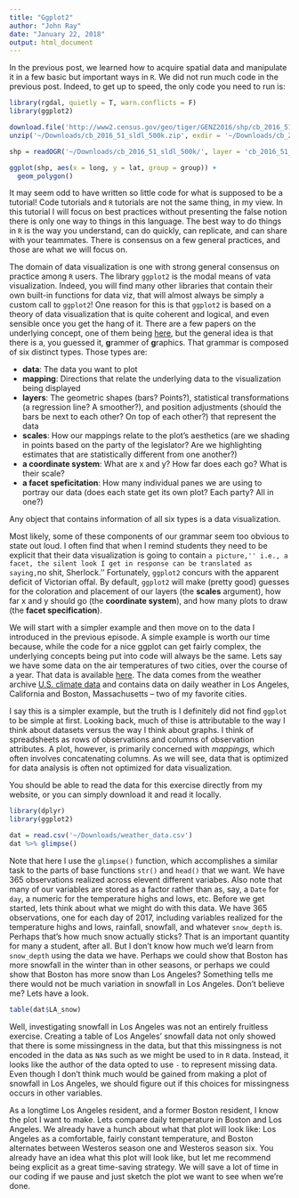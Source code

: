 ```yaml
---
title: "Ggplot2"
author: "John Ray"
date: "January 22, 2018"
output: html_document
---
```


In the previous post, we learned how to acquire spatial data and manipulate it in a few basic but important ways in `R`. We did not run much code in the previous post. Indeed, to get up to speed, the only code you need to run is:

```r
library(rgdal, quietly = T, warn.conflicts = F)
library(ggplot2)

download.file('http://www2.census.gov/geo/tiger/GENZ2016/shp/cb_2016_51_sldl_500k.zip', '~/Downloads/cb_2016_51_sldl_500k.zip')
unzip('~/Downloads/cb_2016_51_sldl_500k.zip', exdir = '~/Downloads/cb_2016_51_sldl_500k')

shp = readOGR('~/Downloads/cb_2016_51_sldl_500k/', layer = 'cb_2016_51_sldl_500k')

ggplot(shp, aes(x = long, y = lat, group = group)) +
  geom_polygon()
```

It may seem odd to have written so little code for what is supposed to be a tutorial! Code tutorials and `R` tutorials are not the same thing, in my view. In this tutorial I will focus on best practices without presenting the false notion there is only one way to things in this language. The best way to do things in `R` is the way you understand, can do quickly, can replicate, and can share with your teammates. There is consensus on a few general practices, and those are what we will focus on.

The domain of data visualization is one with strong general consensus on practice among `R` users. The library `ggplot2` is the modal means of vata visualization. Indeed, you will find many other libraries that contain their own built-in functions for data viz, that will almost always be simply a custom call to `ggplot2`! One reason for this is that `ggplot2` is based on a theory of data visualization that is quite coherent and logical, and even sensible once you get the hang of it. There are a few papers on the underlying concept, one of them being [here](http://www.jstor.org/stable/pdf/25651297.pdf?casa_token=5f5uQwd-ZZcAAAAA:qu40H1YSwBg7mwKx37vs9Rop8gzo5cY0EeWuTq5H6MFOngy-HoiOpYY-Nfy4lV2GvYG1PGRH9CPpv7gm0sWXXJ7aqtXKZhgp67q9ezdxsFcmYJnsxozE), but the general idea is that there is a, you guessed it, **g**rammer of **g**raphics. That grammar is composed of six distinct types. Those types are:

* **data**: The data you want to plot
* **mapping**: Directions that relate the underlying data to the visualization being displayed
* **layers**: The geometric shapes (bars? Points?), statistical transformations (a regression line? A smoother?), and position adjustments (should the bars be next to each other? On top of each other?) that represent the data
* **scales**: How our mappings relate to the plot's aesthetics (are we shading in points based on the party of the legislator? Are we highlighting estimates that are statistically different from one another?)
* **a coordinate system**: What are x and y? How far does each go? What is their scale?
* **a facet speficitation**: How many individual panes we are using to portray our data (does each state get its own plot? Each party? All in one?)

Any object that contains information of all six types is a data visualization. 

Most likely, some of these components of our grammar seem too obvious to state out loud. I often find that when I remind students they need to be explicit that their data visualization is going to contain ``a picture,'' i.e., a facet, the silent look I get in response can be translated as saying, ``no shit, Sherlock.'' Fortunately, `ggplot2` concurs with the apparent deficit of Victorian offal. By default, `ggplot2` will make (pretty good) guesses for the coloration and placement of our layers (the **scales** argument), how far x and y should go (the **coordinate system**), and how many plots to draw (the **facet specification**).

We will start with a simpler example and then move on to the data I introduced in the previous episode. A simple example is worth our time because, while the code for a nice ggplot can get fairly complex, the underlying concepts being put into code will always be the same. Lets say we have some data on the air temperatures of two cities, over the course of a year. That data is available [here](https:/johnlray.github.io/weather_data.csv). The data comes from the weather archive [U.S. climate data](www.usclimatedata.com) and contains data on daily weather in Los Angeles, California and Boston, Massachusetts -- two of my favorite cities.

I say this is a simpler example, but the truth is I definitely did not find `ggplot` to be simple at first. Looking back, much of thise is attributable to the way I think about datasets versus the way I think about graphs. I think of spreadsheets as rows of observations and columns of observation attributes. A plot, however, is primarily concerned with *mappings,* which often involves concatenating columns. As we will see, data that is optimized for data analysis is often not optimized for data visualization.

You should be able to read the data for this exercise directly from my website, or you can simply download it and read it locally.

```r
library(dplyr)
library(ggplot2)

dat = read.csv('~/Downloads/weather_data.csv')
dat %>% glimpse()

```

Note that here I use the `glimpse()` function, which accomplishes a similar task to the parts of base functions `str()` and `head()` that we want. We have 365 observations realized across elevent different variabes. Also note that many of our variables are stored as a factor rather than as, say, a `Date` for `day`, a numeric for the temperature highs and lows, etc. Before we get started, lets think about what we might do with this data. We have 365 observations, one for each day of 2017, including variables realized for the temperature highs and lows, rainfall, snowfall, and whatever `snow_depth` is. Perhaps that's how much snow actually sticks? That is an important quantity for many a student, after all. But I don't know how much we'd learn from `snow_depth` using the data we have. Perhaps we could show that Boston has more snowfall in the winter than in other seasons, or perhaps we could show that Boston has more snow than Los Angeles? Something tells me there would not be much variation in snowfall in Los Angeles. Don't believe me? Lets have a look.

```r
table(dat$LA_snow)
```

Well, investigating snowfall in Los Angeles was not an entirely fruitless exercise. Creating a table of Los Angeles' snowfall data not only showed that there is some missingness in the data, but that this missingness is not encoded in the data as `NA`s such as we might be used to in `R` data. Instead, it looks like the author of the data opted to use `-` to represent missing data. Even though I don't think much would be gained from making a plot of snowfall in Los Angeles, we should figure out if this choices for missingness occurs in other variables.

As a longtime Los Angeles resident, and a former Boston resident, I know the plot I want to make. Lets compare daily temperature in Boston and Los Angeles. We already have a hunch about what that plot will look like: Los Angeles as a comfortable, fairly constant temperature, and Boston alternates between Westeros season one and Westeros season six. You already have an idea what this plot will look like, but let me recommend being explicit as a great time-saving strategy. We will save a lot of time in our coding if we pause and just sketch the plot we want to see when we're done.